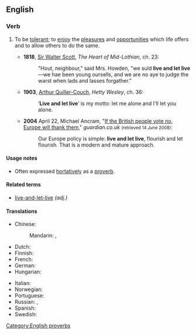 {{also|live-and-let-live}}

==English==

===Verb===
{{head|en|verb}}

# {{lb|en|idiomatic}} To be [[tolerant]]; to [[enjoy]] the [[pleasure]]s and [[opportunity|opportunities]] which life offers and to allow others to do the same.
#* '''1818''', [[w:Sir_Walter_Scott|Sir Walter Scott]], ''The Heart of Mid-Lothian'', ch. 23:
#*: "Hout, neighbour," said Mrs. Howden, "we suld '''live and let live'''—we hae been young oursells, and we are no aye to judge the warst when lads and lasses forgather."
#* '''1903''', [[w:Arthur_Quiller-Couch|Arthur Quiller-Couch]], ''Hetty Wesley'', ch. 36:
#*: ‘'''Live and let live'''’ is my motto: let me alone and I'll let you alone.
#* '''2004''' April 22, Michael Ancram, "[http://www.guardian.co.uk/politics/2004/apr/22/eu.world If the British people vote no, Europe will thank them]," ''guardian.co.uk'' <small>(retrieved 14 June 2008)</small>:
#*: Our Europe policy is simple: '''live and let live''', flourish and let flourish. That is a modern and mature approach.

====Usage notes====
* Often expressed [[hortative]]ly as a [[proverb]].

====Related terms====
* [[live-and-let-live]] ''(adj.)''

====Translations====
{{trans-top|be tolerant}}
* Chinese:
*: Mandarin: {{t|cmn|己立立人，己達達人|sc=Hani}}, {{t|cmn|己立立人，己达达人|tr=jǐlìlìrén, jǐdádárén|sc=Hani}}
* Dutch: {{t|nl|leef en laat leven}}
* Finnish: {{t|fi|elää ja antaa elää}}
* French: {{t|fr|vivre et laisser vivre}}
* German: {{t+|de|leben und leben lassen}}
* Hungarian: {{t|hu|élni és élni hagyni}}
{{trans-mid}}
* Italian: {{t|it|vivi e lascia vivere}}
* Norwegian: {{t|no|lev og la leve}}
* Portuguese: {{t|pt|viver e deixar viver}}
* Russian: {{t|ru|живи́ и дай жить други́м}} {{qualifier|imperative}}, {{t|ru|сам живи́ и други́м жить не меша́й}} {{qualifier|imperative}}
* Spanish: {{t|es|vivir y dejar vivir}}
* Swedish: {{t|sv|lev och låt leva}}
{{trans-bottom}}

[[Category:English proverbs]]